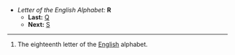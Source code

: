 *''Letter of the English Alphabet:'' '''R'''
**'''Last:''' [[Q]]
**'''Next:''' [[S]]
----

#The eighteenth letter of the [[English]] alphabet.